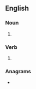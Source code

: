 {{also|présages|présagés}}
==English==

===Noun===
{{head|en|noun form}}

# {{plural of|en|presage}}

===Verb===
{{head|en|verb form}}

# {{en-third-person singular of|presage}}

===Anagrams===
* {{anagrams|en|a=aeegprss|asperges|sperages}}